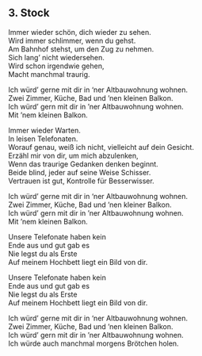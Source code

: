 ## 3. Stock

Immer wieder schön, dich wieder zu sehen.  
Wird immer schlimmer, wenn du gehst.  
Am Bahnhof stehst, um den Zug zu nehmen.  
Sich lang' nicht wiedersehen.  
Wird schon irgendwie gehen,  
Macht manchmal traurig.  
  
Ich würd' gerne mit dir in 'ner Altbauwohnung wohnen.  
Zwei Zimmer, Küche, Bad und 'nen kleinen Balkon.  
Ich würd' gern mit dir in 'ner Altbauwohnung wohnen.  
Mit 'nem kleinen Balkon.  
  
  
  
  
Immer wieder Warten.  
In leisen Telefonaten.  
Worauf genau, weiß ich nicht, vielleicht auf dein Gesicht.  
Erzähl mir von dir, um mich abzulenken,  
Wenn das traurige Gedanken denken beginnt.  
Beide blind, jeder auf seine Weise Schisser.  
Vertrauen ist gut, Kontrolle für Besserwisser.  
  
Ich würd' gerne mit dir in 'ner Altbauwohnung wohnen.  
Zwei Zimmer, Küche, Bad und 'nen kleiner Balkon.  
Ich würd' gern mit dir in 'ner Altbauwohnung wohnen.  
Mit 'nem kleinen Balkon.  
  
Unsere Telefonate haben kein  
Ende aus und gut gab es  
Nie legst du als Erste  
Auf meinem Hochbett liegt ein Bild von dir.  
  
Unsere Telefonate haben kein  
Ende aus und gut gab es  
Nie legst du als Erste  
Auf meinem Hochbett liegt ein Bild von dir.  
  
Ich würd' gerne mit dir in 'ner Altbauwohnung wohnen.  
Zwei Zimmer, Küche, Bad und 'nen kleinen Balkon.  
Ich würd' gern mit dir in 'ner Altbauwohnung wohnen.  
Ich würde auch manchmal morgens Brötchen holen.
